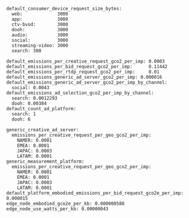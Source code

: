 ```
default_consumer_device_request_size_bytes:
  web:             3000
  app:             3000
  ctv-bvod:        3000
  dooh:            3000
  audio:           3000
  social:          3000
  streaming-video: 3000
  search: 300

default_emissions_per_creative_request_gco2_per_imp: 0.0003
default_emissions_per_bid_request_gco2_per_imp:      0.11442
default_emissions_per_rtdp_request_gco2_per_imp:     0.01
default_emissions_generic_ad_server_gco2_per_imp: 0.000016
default_emissions_generic_ad_server_gco2_per_imp_by_channel:
  social: 0.0043
default_emissions_ad_selection_gco2_per_imp_by_channel:
  search: 0.0012293
  dooh: 0.00384
default_count_ad_platform:
  search: 1
  dooh: 6

generic_creative_ad_server:
  emissions_per_creative_request_per_geo_gco2_per_imp:
    NAMER: 0.0001
    EMEA: 0.0001
    JAPAC: 0.0003
    LATAM: 0.0001
generic_measurement_platform:
  emissions_per_creative_request_per_geo_gco2_per_imp:
    NAMER: 0.0001
    EMEA: 0.0001
    JAPAC: 0.0003
    LATAM: 0.0001
default_platform_embodied_emissions_per_bid_request_gco2e_per_imp: 0.000015
edge_node_embodied_gco2e_per_kb: 0.000000588
edge_node_use_watts_per_kb: 0.00000043
```
